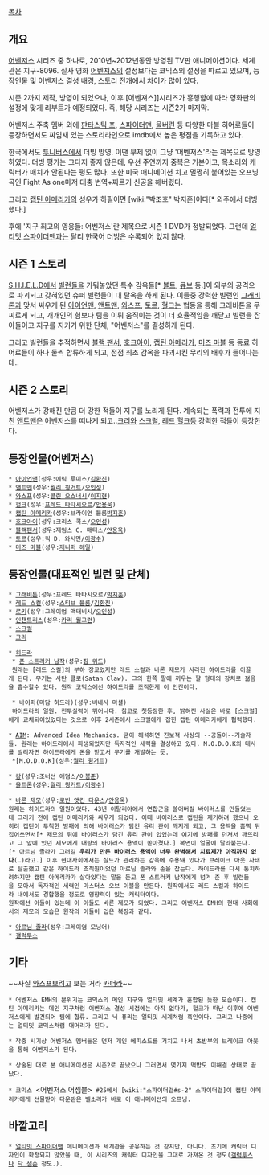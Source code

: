 [[목차]]
== 개요 == 
[[어벤저스]] 시리즈 중 하나로, 2010년~2012년동안 방영된 TV판 애니메이션이다. 세계관은 지구-8096. 실사 영화 [[어벤져스]]의 설정보다는 코믹스의 설정을 따르고 있으며, 등장인물 및 어벤저스 결성 배경, 스토리 전개에서 차이가 많이 있다.

시즌 2까지 제작, 방영이 되었으나, 이후 [어벤져스]]시리즈가 흥행함에 따라 영화판의 설정에 맞게 리부트가 예정되었다. 즉, 해당 시리즈는 시즌2가 마지막.

어벤저스 주축 멤버 외에 [[판타스틱 포]], [[스파이더맨]], [[울버린]] 등 다양한 마블 히어로들이 등장하면서도 짜임새 있는 스토리라인으로 imdb에서 높은 평점을 기록하고 있다. 

한국에서도 [[투니버스]]에서 더빙 방영. 이땐 부제 없이 그냥 '어벤저스'라는 제목으로 방영하였다. 더빙 평가는 그다지 좋지 않은데, 우선 주연까지 중복은 기본이고, 목소리와 캐릭터가 매치가 안된다는 평도 많다. 또한 미국 애니메이션 치고 멀쩡히 붙어있는 오프닝 곡인 Fight As one마저 대충 번역+짜르기 신공을 해버렸다.

그리고 [[캡틴 아메리카]]의 성우가 하필이면 [wiki:"박조호" 박지훈]이다[* 외주에서 더빙했다.]

후에 '지구 최고의 영웅들: 어벤저스'란 제목으로 시즌 1 DVD가 정발되었다. 그런데 [[얼티밋 스파이더맨]]과는 달리 한국어 더빙은 수록되어 있지 않다.

== 시즌 1 스토리 ==
[[S.H.I.E.L.D]]에서 [[빌런]]들을 가둬놓았던 특수 감옥들[* [[볼트]], [[큐브]] 등.]이 외부의 공격으로 파괴되고 갖혀있던 슈퍼 빌런들이 대 탈옥을 하게 된다. 이들중 강력한 빌런인 [[그래비톤]]과 맞서 싸우게 된 [[아이언맨]], [[앤트맨]], [[와스프]], [[토르]], [[헐크]]는 협동을 통해 그래비톤을 무찌르게 되고, 개개인의 힘보다 팀을 이뤄 움직이는 것이 더 효율적임을 깨닫고 빌런을 잡아들이고 지구를 지키기 위한 단체, "어벤저스"를 결성하게 된다.

그리고 빌런들을 추적하면서 [[블랙 팬서]], [[호크아이]], [[캡틴 아메리카]], [[미즈 마블]] 등 동료 히어로들이 하나 둘씩 합류하게 되고, 점점 최초 감옥을 파괴시킨 무리의 배후가 들어나는데..

== 시즌 2 스토리 ==
어벤저스가 강해진 만큼 더 강한 적들이 지구를 노리게 된다. 계속되는 폭력과 전투에 지친 [[앤트맨]]은 어벤저스를 떠나게 되고..[[크리]]와 [[스크럴]], [[레드 헐크]]등 강력한 적들이 등장한다.

== 등장인물(어벤저스) == 
 * [[아이언맨]](성우:에릭 루미스/[[김환진]])
 * [[앤트맨]](성우:[[월리 윙거트]]/[[오인성]])
 * [[와스프]](성우:[[콜린 오쇼너시]]/[[이지현(성우)|이지현]])
 * [[헐크]](성우:[[프레드 타타시오르]]/[[안용욱]])
 * [[캡틴 아메리카]](성우:브라이언 블룸[[박조호|박지훈]])
 * [[호크아이]](성우:크리스 콕스/[[오인성]])
 * [[블랙팬서]](성우:제임스 C. 매티스/[[안용욱]])
 * [[토르]](성우:릭 D. 와서먼/[[이광수(성우)|이광수]])
 * [[미즈 마블]](성우:[[제니퍼 헤일]])

== 등장인물(대표적인 빌런 및 단체) == 
 * [[그래비톤]](성우:프레드 타타시오르/[[박조호|박지훈]])
 * [[레드 스컬]](성우:[[스티브 블룸]]/[[김환진]])
 * [[로키]](성우:그레이엄 맥태비시/[[오인성]])
 * [[인챈트리스]](성우:[[카리 월그런]])
 * [[스크럴]]
 * [[크리]]

 * [[HYDRA(마블 코믹스)|히드라]]
  * [[폰 스트러커 남작]](성우:[[짐 워드]])
  원래는 [레드 스컬]의 부하 장교였지만 레드 스컬과 바론 제모가 사라진 하이드라를 이끌게 된다. 무기는 사탄 클로(Satan Claw). 그의 한쪽 팔에 끼우는 팔 형태의 장치로 젊음을 흡수할수 있다. 원작 코믹스에선 하이드라를 조직한게 이 인간이다.

  * 바이퍼(마담 히드라)(성우:버네사 마셜)
  하이드라의 일원. 전투실력이 뛰어나다. 참고로 첫등장한 후, 밝혀진 사실은 바로 [스크럴]에게 교체되어있었다는 것으로 이후 2시즌에서 스크럴에게 잡힌 캡틴 아메리카에게 협력했다.

 * [[AIM]]: Advanced Idea Mechanics. 굳이 해석하면 진보적 사상의 --공돌이--기술자들. 원래는 하이드라에서 파생되었지만 독자적인 세력을 결성하고 있다. M.O.D.O.K의 대사를 빌리자면 하이드라에게 돈을 받고서 무기를 개발하는 듯.
  *[M.O.D.O.K](성우:[[월리 윙거트]])

 * [[캉]](성우:조너선 애덤스/[[이봉준]])
 * [[울트론]](성우:[[월리 윙거트]]/[[이광수(성우)|이광수]])

 * [[바론 제모]](성우:[[로빈 앳킨 다운스]]/[[안용욱]])
 원래는 하이드라의 일원이었다. 43년 이탈리아에서 연합군을 쓸어버릴 바이러스를 만들었는데 그러기 전에 캡틴 아메리카와 싸우게 되었다. 이때 바이러스로 캡틴을 제거하려 했으나 오히려 캡틴이 투척한 방패에 의해 바이러스가 담긴 유리 관이 깨지게 되고, 그 용액을 흠뻑 뒤집어쓰면서[* 제모의 뒤에 바이러스가 담긴 유리 관이 있었는데 여기에 방패를 던져서 깨뜨리고 그 앞에 있던 제모에게 대량의 바이러스 용액이 쏟아졌다.] 복면이 얼굴에 달라붙는다.[* 아르님 졸라가 그러길 '''우리가 만든 바이러스 용액이 너무 완벽해서 치료제가 아직까지 없다'''(…)라고.] 이후 현대사회에서는 실드가 관리하는 감옥에 수용돼 있다가 브레이크 아웃 사태로 탈출했고 같은 하이드라 조직원이었던 아르님 졸라와 손을 잡는다. 하이드라를 다시 통치하려하지만 캡틴 아메리카가 살아있다는 말을 듣고 폰 스트러커 남작에게 넘겨 준 후 빌런들을 모아서 독자적인 세력인 마스터스 오브 이블을 만든다. 원작에서도 레드 스컬과 하이드라 내에서도 경합했을 정도로 영향력이 있는 캐릭터이다.
 원작에선 아들이 있는데 이 아들도 바론 제모가 되었다. 그리고 어벤저스 EMH의 현대 사회에서의 제모의 모습은 원작의 아들이 입은 복장과 같다.

 * [[아르님 졸라]](성우:그레이엄 모닝어)
 * [[갤럭투스]]

== 기타 == 
~~사실 [[와스프]]보려고 보는 거라 [[카더라]]~~

 * 어벤저스 EMH의 분위기는 코믹스의 메인 지구와 얼티밋 세계가 혼합된 듯한 모습이다. 캡틴 아메리카는 메인 지구처럼 어벤저스 결성 시점에는 아직 없다가, 헐크가 떠난 이후에 어벤저스에게 발견되어 팀에 합류. 그리고 닉 퓨리는 얼티밋 세계처럼 흑인이다. 그리고 나중에는 얼티밋 코믹스처럼 대머리가 된다.

 * 작중 시기상 어벤저스 멤버들은 먼저 개인 에피소드를 거치고 나서 초반부의 브레이크 아웃을 통해 어벤저스가 된다.

 * 상술된 대로 본 애니메이션은 시즌2로 끝났으나 그러면서 몇가지 떡밥도 미해결 상태로 끝났다.

 * 코믹스 <어벤저스 어셈블> #25에서 [wiki:"스파이더걸#s-2" 스파이더걸]이 캡틴 아메리카에게 선물받아 다운받은 벨소리가 바로 이 애니메이션의 오프닝.

== 바깥고리 ==
 * [[얼티밋 스파이더맨]] 애니메이션과 세계관을 공유하는 것 같지만, 아니다. 초기에 캐릭터 디자인이 확정되지 않았을 때, 이 시리즈의 캐릭터 디자인을 그대로 가져온 것 정도([[갤럭투스]]나 [[닥 샘슨]] 정도.).
